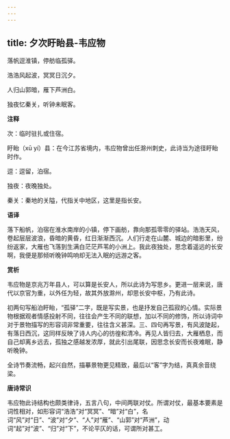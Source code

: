 ```yaml
---
---
---
```

title: 夕次盱眙县-韦应物
---

落帆逗淮镇，停舫临孤驿。

浩浩风起波，冥冥日沉夕。

人归山郭暗，雁下芦洲白。

独夜忆秦关，听钟未眠客。

**注释**

次：临时驻扎或住宿。

盱眙（xū yí）县：在今江苏省境内，韦应物曾出任滁州刺史，此诗当为途径盱眙时作。

逗：逗留，泊宿。

独夜：夜晚独处。

秦关：秦地的关隘，代指关中地区，这里是指长安。

**语译**

落下船帆，泊宿在淮水南岸的小镇，停下画舫，靠向那孤零零的驿站。浩浩天风，卷起层层波浪，昏暗的黄昏，红日渐渐西沉。人们行走在山麓、城边的暗影里，纷纷返家，大雁也飞落到生满白茫茫芦苇的小洲上。我此夜独处，思念着遥远的长安啊，我便是那倾听晚钟鸣响却无法入眠的远游之客。

**赏析**

韦应物是京兆万年县人，可以算是长安人，所以此诗为写思乡。更进一层来说，唐代以京官为重，以外任为轻，故其外放滁州，却思长安中枢，乃有此诗。

初两句写船泊盱眙，“孤驿”二字，既是写实景，也是抒发自己孤寂的心情。实际景物根据观者情感投射不同，往往会产生不同的联想，加以不同的修饰，所以诗词中对于景物描写的形容词非常重要，往往含义甚深。三、四句再写景，有风波陡起，有落日西沉，这同样反映了诗人内心的彷徨和清冷。再见人皆归去，大雁栖息，而自己却离乡远去，孤独之感越发浓厚，就此引出尾联，因思念长安而长夜难眠，静听晚钟。

全诗节奏流畅，起兴自然，描摹景物更见精致，最后以“客”字为结，真真余音绕梁。

**唐诗常识**

韦应物此诗结构也颇类律诗，五言八句，中间两联对仗。所谓对仗，最基本要素是词性相对，如形容词“浩浩”对“冥冥”、“暗”对“白”，名词“风”对“日”、“波”对“夕”、“人”对“雁”、“山郭”对“芦洲”，动词“起”对“波”、“归”对“下”，不论平仄的话，可谓所对甚工。